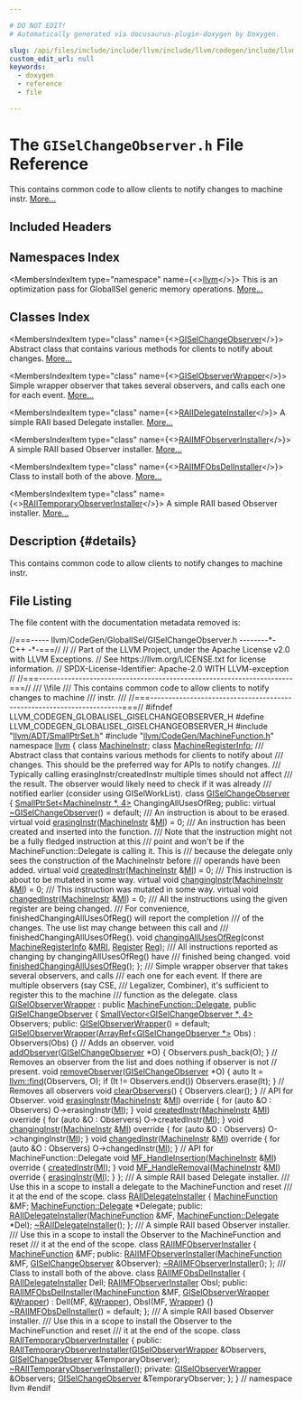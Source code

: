 ```yaml
---

# DO NOT EDIT!
# Automatically generated via docusaurus-plugin-doxygen by Doxygen.

slug: /api/files/include/include/llvm/include/llvm/codegen/include/llvm/codegen/globalisel/giselchangeobserver-h
custom_edit_url: null
keywords:
  - doxygen
  - reference
  - file

---
```





# The `GISelChangeObserver.h` File Reference

<DoxygenPage pluginConfig={pluginConfig}>

This contains common code to allow clients to notify changes to machine instr. <a href="#details">More...</a>

## Included Headers

<IncludesList>
<IncludesListItem
  filePath="llvm/ADT/SmallPtrSet.h"
  permalink="/docs/api/files/include/include/llvm/include/llvm/adt/smallptrset-h"
  isLocal="true" />
<IncludesListItem
  filePath="llvm/CodeGen/MachineFunction.h"
  permalink="/docs/api/files/include/include/llvm/include/llvm/codegen/machinefunction-h"
  isLocal="true" />
</IncludesList>

## Namespaces Index

<MembersIndex>

<MembersIndexItem
  type="namespace"
  name={<><a href="/docs/api/namespaces/llvm">llvm</a></>}>
This is an optimization pass for GlobalISel generic memory operations. <a href="/docs/api/namespaces/llvm/#details">More...</a>
</MembersIndexItem>

</MembersIndex>

## Classes Index

<MembersIndex>

<MembersIndexItem
  type="class"
  name={<><a href="/docs/api/classes/llvm/giselchangeobserver">GISelChangeObserver</a></>}>
Abstract class that contains various methods for clients to notify about changes. <a href="/docs/api/classes/llvm/giselchangeobserver/#details">More...</a>
</MembersIndexItem>

<MembersIndexItem
  type="class"
  name={<><a href="/docs/api/classes/llvm/giselobserverwrapper">GISelObserverWrapper</a></>}>
Simple wrapper observer that takes several observers, and calls each one for each event. <a href="/docs/api/classes/llvm/giselobserverwrapper/#details">More...</a>
</MembersIndexItem>

<MembersIndexItem
  type="class"
  name={<><a href="/docs/api/classes/llvm/raiidelegateinstaller">RAIIDelegateInstaller</a></>}>
A simple RAII based Delegate installer. <a href="/docs/api/classes/llvm/raiidelegateinstaller/#details">More...</a>
</MembersIndexItem>

<MembersIndexItem
  type="class"
  name={<><a href="/docs/api/classes/llvm/raiimfobserverinstaller">RAIIMFObserverInstaller</a></>}>
A simple RAII based Observer installer. <a href="/docs/api/classes/llvm/raiimfobserverinstaller/#details">More...</a>
</MembersIndexItem>

<MembersIndexItem
  type="class"
  name={<><a href="/docs/api/classes/llvm/raiimfobsdelinstaller">RAIIMFObsDelInstaller</a></>}>
Class to install both of the above. <a href="/docs/api/classes/llvm/raiimfobsdelinstaller/#details">More...</a>
</MembersIndexItem>

<MembersIndexItem
  type="class"
  name={<><a href="/docs/api/classes/llvm/raiitemporaryobserverinstaller">RAIITemporaryObserverInstaller</a></>}>
A simple RAII based Observer installer. <a href="/docs/api/classes/llvm/raiitemporaryobserverinstaller/#details">More...</a>
</MembersIndexItem>

</MembersIndex>

## Description {#details}

This contains common code to allow clients to notify changes to machine instr.

## File Listing

The file content with the documentation metadata removed is:

<ProgramListing>

<Link id="l00001" /><CodeLine lineNumber="1"><Highlight kind="comment">//===----- llvm/CodeGen/GlobalISel/GISelChangeObserver.h --------&#42;- C++ -&#42;-===//</Highlight><Highlight kind="normal"></Highlight></CodeLine>
<Link id="l00002" /><CodeLine lineNumber="2"><Highlight kind="normal"></Highlight><Highlight kind="comment">//</Highlight><Highlight kind="normal"></Highlight></CodeLine>
<Link id="l00003" /><CodeLine lineNumber="3"><Highlight kind="normal"></Highlight><Highlight kind="comment">// Part of the LLVM Project, under the Apache License v2.0 with LLVM Exceptions.</Highlight><Highlight kind="normal"></Highlight></CodeLine>
<Link id="l00004" /><CodeLine lineNumber="4"><Highlight kind="normal"></Highlight><Highlight kind="comment">// See https://llvm.org/LICENSE.txt for license information.</Highlight><Highlight kind="normal"></Highlight></CodeLine>
<Link id="l00005" /><CodeLine lineNumber="5"><Highlight kind="normal"></Highlight><Highlight kind="comment">// SPDX-License-Identifier: Apache-2.0 WITH LLVM-exception</Highlight><Highlight kind="normal"></Highlight></CodeLine>
<Link id="l00006" /><CodeLine lineNumber="6"><Highlight kind="normal"></Highlight><Highlight kind="comment">//</Highlight><Highlight kind="normal"></Highlight></CodeLine>
<Link id="l00007" /><CodeLine lineNumber="7"><Highlight kind="normal"></Highlight><Highlight kind="comment">//===----------------------------------------------------------------------===//</Highlight><Highlight kind="comment"></Highlight></CodeLine>
<Link id="l00008" /><CodeLine lineNumber="8"><Highlight kind="comment">/// \\file</Highlight></CodeLine>
<Link id="l00009" /><CodeLine lineNumber="9"><Highlight kind="comment">/// This contains common code to allow clients to notify changes to machine</Highlight></CodeLine>
<Link id="l00010" /><CodeLine lineNumber="10"><Highlight kind="comment">/// instr.</Highlight></CodeLine>
<Link id="l00011" /><CodeLine lineNumber="11"><Highlight kind="comment">///</Highlight><Highlight kind="normal"></Highlight></CodeLine>
<Link id="l00012" /><CodeLine lineNumber="12"><Highlight kind="normal"></Highlight><Highlight kind="comment">//===----------------------------------------------------------------------===//</Highlight><Highlight kind="normal"></Highlight></CodeLine>
<Link id="l00013" /><CodeLine lineNumber="13"><Highlight kind="normal"></Highlight></CodeLine>
<Link id="l00014" /><CodeLine lineNumber="14"><Highlight kind="normal"></Highlight><Highlight kind="preprocessor">#ifndef LLVM&#95;CODEGEN&#95;GLOBALISEL&#95;GISELCHANGEOBSERVER&#95;H</Highlight><Highlight kind="normal"></Highlight></CodeLine>
<Link id="l00015" /><CodeLine lineNumber="15"><Highlight kind="normal"></Highlight><Highlight kind="preprocessor">#define LLVM&#95;CODEGEN&#95;GLOBALISEL&#95;GISELCHANGEOBSERVER&#95;H</Highlight><Highlight kind="normal"></Highlight></CodeLine>
<Link id="l00016" /><CodeLine lineNumber="16"><Highlight kind="normal"></Highlight></CodeLine>
<Link id="l00017" /><CodeLine lineNumber="17"><Highlight kind="normal"></Highlight><Highlight kind="preprocessor">#include &quot;<a href="/docs/api/files/include/include/llvm/include/llvm/adt/smallptrset-h">llvm/ADT/SmallPtrSet.h</a>&quot;</Highlight><Highlight kind="normal"></Highlight></CodeLine>
<Link id="l00018" /><CodeLine lineNumber="18"><Highlight kind="normal"></Highlight><Highlight kind="preprocessor">#include &quot;<a href="/docs/api/files/include/include/llvm/include/llvm/codegen/machinefunction-h">llvm/CodeGen/MachineFunction.h</a>&quot;</Highlight><Highlight kind="normal"></Highlight></CodeLine>
<Link id="l00019" /><CodeLine lineNumber="19"><Highlight kind="normal"></Highlight></CodeLine>
<Link id="l00020" /><CodeLine lineNumber="20"><Highlight kind="normal"></Highlight><Highlight kind="keyword">namespace </Highlight><Highlight kind="normal"><a href="/docs/api/namespaces/llvm">llvm</a> &#123;</Highlight></CodeLine>
<Link id="l00021" /><CodeLine lineNumber="21"><Highlight kind="normal"></Highlight><Highlight kind="keyword">class </Highlight><Highlight kind="normal"><a href="/docs/api/classes/llvm/machineinstr">MachineInstr</a>;</Highlight></CodeLine>
<Link id="l00022" /><CodeLine lineNumber="22"><Highlight kind="normal"></Highlight><Highlight kind="keyword">class </Highlight><Highlight kind="normal"><a href="/docs/api/classes/llvm/machineregisterinfo">MachineRegisterInfo</a>;</Highlight></CodeLine>
<Link id="l00023" /><CodeLine lineNumber="23"><Highlight kind="normal"></Highlight><Highlight kind="comment"></Highlight></CodeLine>
<Link id="l00024" /><CodeLine lineNumber="24"><Highlight kind="comment">/// Abstract class that contains various methods for clients to notify about</Highlight></CodeLine>
<Link id="l00025" /><CodeLine lineNumber="25"><Highlight kind="comment">/// changes. This should be the preferred way for APIs to notify changes.</Highlight></CodeLine>
<Link id="l00026" /><CodeLine lineNumber="26"><Highlight kind="comment">/// Typically calling erasingInstr/createdInstr multiple times should not affect</Highlight></CodeLine>
<Link id="l00027" /><CodeLine lineNumber="27"><Highlight kind="comment">/// the result. The observer would likely need to check if it was already</Highlight></CodeLine>
<Link id="l00028" /><CodeLine lineNumber="28"><Highlight kind="comment">/// notified earlier (consider using GISelWorkList).</Highlight><Highlight kind="normal"></Highlight></CodeLine>
<Link id="l00029" /><CodeLine lineNumber="29" lineLink="/docs/api/classes/llvm/giselchangeobserver"><Highlight kind="normal"></Highlight><Highlight kind="keyword">class </Highlight><Highlight kind="normal"><a href="/docs/api/classes/llvm/giselchangeobserver">GISelChangeObserver</a> &#123;</Highlight></CodeLine>
<Link id="l00030" /><CodeLine lineNumber="30"><Highlight kind="normal">  <a href="/docs/api/classes/llvm/smallptrset">SmallPtrSet&lt;MachineInstr &#42;, 4&gt;</a> ChangingAllUsesOfReg;</Highlight></CodeLine>
<Link id="l00031" /><CodeLine lineNumber="31"><Highlight kind="normal"></Highlight></CodeLine>
<Link id="l00032" /><CodeLine lineNumber="32"><Highlight kind="normal"></Highlight><Highlight kind="keyword">public</Highlight><Highlight kind="normal">:</Highlight></CodeLine>
<Link id="l00033" /><CodeLine lineNumber="33" lineLink="/docs/api/classes/llvm/giselchangeobserver/#abba070d74d4a70cc63a5f402242dd2fc"><Highlight kind="normal">  </Highlight><Highlight kind="keyword">virtual</Highlight><Highlight kind="normal"> <a href="/docs/api/classes/llvm/giselchangeobserver/#abba070d74d4a70cc63a5f402242dd2fc">~GISelChangeObserver</a>() = </Highlight><Highlight kind="keywordflow">default</Highlight><Highlight kind="normal">;</Highlight></CodeLine>
<Link id="l00034" /><CodeLine lineNumber="34"><Highlight kind="normal"></Highlight><Highlight kind="comment"></Highlight></CodeLine>
<Link id="l00035" /><CodeLine lineNumber="35"><Highlight kind="comment">  /// An instruction is about to be erased.</Highlight><Highlight kind="normal"></Highlight></CodeLine>
<Link id="l00036" /><CodeLine lineNumber="36" lineLink="/docs/api/classes/llvm/giselchangeobserver/#adbcc821688d1687f0b5faf9ba83bd902"><Highlight kind="normal">  </Highlight><Highlight kind="keyword">virtual</Highlight><Highlight kind="normal"> </Highlight><Highlight kind="keywordtype">void</Highlight><Highlight kind="normal"> <a href="/docs/api/classes/llvm/giselchangeobserver/#adbcc821688d1687f0b5faf9ba83bd902">erasingInstr</a>(<a href="/docs/api/classes/llvm/machineinstr">MachineInstr</a> &amp;<a href="/docs/api/files/lib/lib/codegen/lib/codegen/globalisel/irtranslator-cpp/#abe44dfdea65b4f7e11e0a608ab708b76">MI</a>) = 0;</Highlight></CodeLine>
<Link id="l00037" /><CodeLine lineNumber="37"><Highlight kind="normal"></Highlight><Highlight kind="comment"></Highlight></CodeLine>
<Link id="l00038" /><CodeLine lineNumber="38"><Highlight kind="comment">  /// An instruction has been created and inserted into the function.</Highlight></CodeLine>
<Link id="l00039" /><CodeLine lineNumber="39"><Highlight kind="comment">  /// Note that the instruction might not be a fully fledged instruction at this</Highlight></CodeLine>
<Link id="l00040" /><CodeLine lineNumber="40"><Highlight kind="comment">  /// point and won&#39;t be if the MachineFunction::Delegate is calling it. This is</Highlight></CodeLine>
<Link id="l00041" /><CodeLine lineNumber="41"><Highlight kind="comment">  /// because the delegate only sees the construction of the MachineInstr before</Highlight></CodeLine>
<Link id="l00042" /><CodeLine lineNumber="42"><Highlight kind="comment">  /// operands have been added.</Highlight><Highlight kind="normal"></Highlight></CodeLine>
<Link id="l00043" /><CodeLine lineNumber="43" lineLink="/docs/api/classes/llvm/giselchangeobserver/#ac53bec73a7e61679a0aed216280a0fc7"><Highlight kind="normal">  </Highlight><Highlight kind="keyword">virtual</Highlight><Highlight kind="normal"> </Highlight><Highlight kind="keywordtype">void</Highlight><Highlight kind="normal"> <a href="/docs/api/classes/llvm/giselchangeobserver/#ac53bec73a7e61679a0aed216280a0fc7">createdInstr</a>(<a href="/docs/api/classes/llvm/machineinstr">MachineInstr</a> &amp;<a href="/docs/api/files/lib/lib/codegen/lib/codegen/globalisel/irtranslator-cpp/#abe44dfdea65b4f7e11e0a608ab708b76">MI</a>) = 0;</Highlight></CodeLine>
<Link id="l00044" /><CodeLine lineNumber="44"><Highlight kind="normal"></Highlight><Highlight kind="comment"></Highlight></CodeLine>
<Link id="l00045" /><CodeLine lineNumber="45"><Highlight kind="comment">  /// This instruction is about to be mutated in some way.</Highlight><Highlight kind="normal"></Highlight></CodeLine>
<Link id="l00046" /><CodeLine lineNumber="46" lineLink="/docs/api/classes/llvm/giselchangeobserver/#a1f637715070a99aa4140444e12697f9a"><Highlight kind="normal">  </Highlight><Highlight kind="keyword">virtual</Highlight><Highlight kind="normal"> </Highlight><Highlight kind="keywordtype">void</Highlight><Highlight kind="normal"> <a href="/docs/api/classes/llvm/giselchangeobserver/#a1f637715070a99aa4140444e12697f9a">changingInstr</a>(<a href="/docs/api/classes/llvm/machineinstr">MachineInstr</a> &amp;<a href="/docs/api/files/lib/lib/codegen/lib/codegen/globalisel/irtranslator-cpp/#abe44dfdea65b4f7e11e0a608ab708b76">MI</a>) = 0;</Highlight></CodeLine>
<Link id="l00047" /><CodeLine lineNumber="47"><Highlight kind="normal"></Highlight><Highlight kind="comment"></Highlight></CodeLine>
<Link id="l00048" /><CodeLine lineNumber="48"><Highlight kind="comment">  /// This instruction was mutated in some way.</Highlight><Highlight kind="normal"></Highlight></CodeLine>
<Link id="l00049" /><CodeLine lineNumber="49" lineLink="/docs/api/classes/llvm/giselchangeobserver/#a45a05a932f80f51023592ff5131d56a5"><Highlight kind="normal">  </Highlight><Highlight kind="keyword">virtual</Highlight><Highlight kind="normal"> </Highlight><Highlight kind="keywordtype">void</Highlight><Highlight kind="normal"> <a href="/docs/api/classes/llvm/giselchangeobserver/#a45a05a932f80f51023592ff5131d56a5">changedInstr</a>(<a href="/docs/api/classes/llvm/machineinstr">MachineInstr</a> &amp;<a href="/docs/api/files/lib/lib/codegen/lib/codegen/globalisel/irtranslator-cpp/#abe44dfdea65b4f7e11e0a608ab708b76">MI</a>) = 0;</Highlight></CodeLine>
<Link id="l00050" /><CodeLine lineNumber="50"><Highlight kind="normal"></Highlight><Highlight kind="comment"></Highlight></CodeLine>
<Link id="l00051" /><CodeLine lineNumber="51"><Highlight kind="comment">  /// All the instructions using the given register are being changed.</Highlight></CodeLine>
<Link id="l00052" /><CodeLine lineNumber="52"><Highlight kind="comment">  /// For convenience, finishedChangingAllUsesOfReg() will report the completion</Highlight></CodeLine>
<Link id="l00053" /><CodeLine lineNumber="53"><Highlight kind="comment">  /// of the changes. The use list may change between this call and</Highlight></CodeLine>
<Link id="l00054" /><CodeLine lineNumber="54"><Highlight kind="comment">  /// finishedChangingAllUsesOfReg().</Highlight><Highlight kind="normal"></Highlight></CodeLine>
<Link id="l00055" /><CodeLine lineNumber="55"><Highlight kind="normal">  </Highlight><Highlight kind="keywordtype">void</Highlight><Highlight kind="normal"> <a href="/docs/api/classes/llvm/giselchangeobserver/#ae260ef07f27a4b7f76496d9929bbb317">changingAllUsesOfReg</a>(</Highlight><Highlight kind="keyword">const</Highlight><Highlight kind="normal"> <a href="/docs/api/classes/llvm/machineregisterinfo">MachineRegisterInfo</a> &amp;<a href="/docs/api/files/lib/lib/target/lib/target/aarch64/aarch64advsimdscalarpass-cpp/#aacd2ab195054a3e6a74bfbb9d5d571c8">MRI</a>, <a href="/docs/api/classes/llvm/register">Register</a> <a href="/docs/api/files/lib/lib/codegen/machinesink-cpp/#a359e1ff26f6d466d927a61aae45b05c3">Reg</a>);</Highlight><Highlight kind="comment"></Highlight></CodeLine>
<Link id="l00056" /><CodeLine lineNumber="56"><Highlight kind="comment">  /// All instructions reported as changing by changingAllUsesOfReg() have</Highlight></CodeLine>
<Link id="l00057" /><CodeLine lineNumber="57"><Highlight kind="comment">  /// finished being changed.</Highlight><Highlight kind="normal"></Highlight></CodeLine>
<Link id="l00058" /><CodeLine lineNumber="58"><Highlight kind="normal">  </Highlight><Highlight kind="keywordtype">void</Highlight><Highlight kind="normal"> <a href="/docs/api/classes/llvm/giselchangeobserver/#a274ff6e49f7c082a254920495943be57">finishedChangingAllUsesOfReg</a>();</Highlight></CodeLine>
<Link id="l00059" /><CodeLine lineNumber="59"><Highlight kind="normal"></Highlight></CodeLine>
<Link id="l00060" /><CodeLine lineNumber="60"><Highlight kind="normal">&#125;;</Highlight></CodeLine>
<Link id="l00061" /><CodeLine lineNumber="61"><Highlight kind="normal"></Highlight><Highlight kind="comment"></Highlight></CodeLine>
<Link id="l00062" /><CodeLine lineNumber="62"><Highlight kind="comment">/// Simple wrapper observer that takes several observers, and calls</Highlight></CodeLine>
<Link id="l00063" /><CodeLine lineNumber="63"><Highlight kind="comment">/// each one for each event. If there are multiple observers (say CSE,</Highlight></CodeLine>
<Link id="l00064" /><CodeLine lineNumber="64"><Highlight kind="comment">/// Legalizer, Combiner), it&#39;s sufficient to register this to the machine</Highlight></CodeLine>
<Link id="l00065" /><CodeLine lineNumber="65"><Highlight kind="comment">/// function as the delegate.</Highlight><Highlight kind="normal"></Highlight></CodeLine>
<Link id="l00066" /><CodeLine lineNumber="66" lineLink="/docs/api/classes/llvm/giselobserverwrapper"><Highlight kind="normal"></Highlight><Highlight kind="keyword">class </Highlight><Highlight kind="normal"><a href="/docs/api/classes/llvm/giselobserverwrapper/#a950c12c2d6a6a2d0100140229844879f">GISelObserverWrapper</a> : </Highlight><Highlight kind="keyword">public</Highlight><Highlight kind="normal"> <a href="/docs/api/classes/llvm/machinefunction/delegate">MachineFunction::Delegate</a>,</Highlight></CodeLine>
<Link id="l00067" /><CodeLine lineNumber="67"><Highlight kind="normal">                             </Highlight><Highlight kind="keyword">public</Highlight><Highlight kind="normal"> <a href="/docs/api/classes/llvm/giselchangeobserver">GISelChangeObserver</a> &#123;</Highlight></CodeLine>
<Link id="l00068" /><CodeLine lineNumber="68"><Highlight kind="normal">  <a href="/docs/api/classes/llvm/smallvector">SmallVector&lt;GISelChangeObserver &#42;, 4&gt;</a> Observers;</Highlight></CodeLine>
<Link id="l00069" /><CodeLine lineNumber="69"><Highlight kind="normal"></Highlight></CodeLine>
<Link id="l00070" /><CodeLine lineNumber="70"><Highlight kind="normal"></Highlight><Highlight kind="keyword">public</Highlight><Highlight kind="normal">:</Highlight></CodeLine>
<Link id="l00071" /><CodeLine lineNumber="71" lineLink="/docs/api/classes/llvm/giselobserverwrapper/#a950c12c2d6a6a2d0100140229844879f"><Highlight kind="normal">  <a href="/docs/api/classes/llvm/giselobserverwrapper/#a950c12c2d6a6a2d0100140229844879f">GISelObserverWrapper</a>() = </Highlight><Highlight kind="keywordflow">default</Highlight><Highlight kind="normal">;</Highlight></CodeLine>
<Link id="l00072" /><CodeLine lineNumber="72" lineLink="/docs/api/classes/llvm/giselobserverwrapper/#aeb9850213fc3d3a875d36dbfa4d395a0"><Highlight kind="normal">  <a href="/docs/api/classes/llvm/giselobserverwrapper/#aeb9850213fc3d3a875d36dbfa4d395a0">GISelObserverWrapper</a>(<a href="/docs/api/classes/llvm/arrayref">ArrayRef&lt;GISelChangeObserver &#42;&gt;</a> Obs) : Observers(Obs) &#123;&#125;</Highlight></CodeLine>
<Link id="l00073" /><CodeLine lineNumber="73"><Highlight kind="normal">  </Highlight><Highlight kind="comment">// Adds an observer.</Highlight><Highlight kind="normal"></Highlight></CodeLine>
<Link id="l00074" /><CodeLine lineNumber="74" lineLink="/docs/api/classes/llvm/giselobserverwrapper/#ab6306f79afc7f543b606e6952f4329e6"><Highlight kind="normal">  </Highlight><Highlight kind="keywordtype">void</Highlight><Highlight kind="normal"> <a href="/docs/api/classes/llvm/giselobserverwrapper/#ab6306f79afc7f543b606e6952f4329e6">addObserver</a>(<a href="/docs/api/classes/llvm/giselchangeobserver">GISelChangeObserver</a> &#42;O) &#123; Observers.push&#95;back(O); &#125;</Highlight></CodeLine>
<Link id="l00075" /><CodeLine lineNumber="75"><Highlight kind="normal">  </Highlight><Highlight kind="comment">// Removes an observer from the list and does nothing if observer is not</Highlight><Highlight kind="normal"></Highlight></CodeLine>
<Link id="l00076" /><CodeLine lineNumber="76"><Highlight kind="normal">  </Highlight><Highlight kind="comment">// present.</Highlight><Highlight kind="normal"></Highlight></CodeLine>
<Link id="l00077" /><CodeLine lineNumber="77" lineLink="/docs/api/classes/llvm/giselobserverwrapper/#a34a34ebf79e47db55e0c6d182987ad13"><Highlight kind="normal">  </Highlight><Highlight kind="keywordtype">void</Highlight><Highlight kind="normal"> <a href="/docs/api/classes/llvm/giselobserverwrapper/#a34a34ebf79e47db55e0c6d182987ad13">removeObserver</a>(<a href="/docs/api/classes/llvm/giselchangeobserver">GISelChangeObserver</a> &#42;O) &#123;</Highlight></CodeLine>
<Link id="l00078" /><CodeLine lineNumber="78"><Highlight kind="normal">    </Highlight><Highlight kind="keyword">auto</Highlight><Highlight kind="normal"> It = <a href="/docs/api/namespaces/llvm/#a086e9fbdb06276db7753101a08a63adf">llvm::find</a>(Observers, O);</Highlight></CodeLine>
<Link id="l00079" /><CodeLine lineNumber="79"><Highlight kind="normal">    </Highlight><Highlight kind="keywordflow">if</Highlight><Highlight kind="normal"> (It != Observers.end())</Highlight></CodeLine>
<Link id="l00080" /><CodeLine lineNumber="80"><Highlight kind="normal">      Observers.erase(It);</Highlight></CodeLine>
<Link id="l00081" /><CodeLine lineNumber="81"><Highlight kind="normal">  &#125;</Highlight></CodeLine>
<Link id="l00082" /><CodeLine lineNumber="82"><Highlight kind="normal">  </Highlight><Highlight kind="comment">// Removes all observers</Highlight><Highlight kind="normal"></Highlight></CodeLine>
<Link id="l00083" /><CodeLine lineNumber="83" lineLink="/docs/api/classes/llvm/giselobserverwrapper/#abdce528b9c4e06354f0e9136196d6f6b"><Highlight kind="normal">  </Highlight><Highlight kind="keywordtype">void</Highlight><Highlight kind="normal"> <a href="/docs/api/classes/llvm/giselobserverwrapper/#abdce528b9c4e06354f0e9136196d6f6b">clearObservers</a>() &#123; Observers.clear(); &#125;</Highlight></CodeLine>
<Link id="l00084" /><CodeLine lineNumber="84"><Highlight kind="normal"></Highlight></CodeLine>
<Link id="l00085" /><CodeLine lineNumber="85"><Highlight kind="normal">  </Highlight><Highlight kind="comment">// API for Observer.</Highlight><Highlight kind="normal"></Highlight></CodeLine>
<Link id="l00086" /><CodeLine lineNumber="86" lineLink="/docs/api/classes/llvm/giselobserverwrapper/#aa52367426765450b59e49fec77db6ed7"><Highlight kind="normal">  </Highlight><Highlight kind="keywordtype">void</Highlight><Highlight kind="normal"> <a href="/docs/api/classes/llvm/giselobserverwrapper/#aa52367426765450b59e49fec77db6ed7">erasingInstr</a>(<a href="/docs/api/classes/llvm/machineinstr">MachineInstr</a> &amp;<a href="/docs/api/files/lib/lib/codegen/lib/codegen/globalisel/irtranslator-cpp/#abe44dfdea65b4f7e11e0a608ab708b76">MI</a>)</Highlight><Highlight kind="keyword"> override </Highlight><Highlight kind="normal">&#123;</Highlight></CodeLine>
<Link id="l00087" /><CodeLine lineNumber="87"><Highlight kind="normal">    </Highlight><Highlight kind="keywordflow">for</Highlight><Highlight kind="normal"> (</Highlight><Highlight kind="keyword">auto</Highlight><Highlight kind="normal"> &amp;O : Observers)</Highlight></CodeLine>
<Link id="l00088" /><CodeLine lineNumber="88"><Highlight kind="normal">      O-&gt;erasingInstr(<a href="/docs/api/files/lib/lib/codegen/lib/codegen/globalisel/irtranslator-cpp/#abe44dfdea65b4f7e11e0a608ab708b76">MI</a>);</Highlight></CodeLine>
<Link id="l00089" /><CodeLine lineNumber="89"><Highlight kind="normal">  &#125;</Highlight></CodeLine>
<Link id="l00090" /><CodeLine lineNumber="90" lineLink="/docs/api/classes/llvm/giselobserverwrapper/#a7ac07a0feedf31e8d269bee860c9b8ca"><Highlight kind="normal">  </Highlight><Highlight kind="keywordtype">void</Highlight><Highlight kind="normal"> <a href="/docs/api/classes/llvm/giselobserverwrapper/#a7ac07a0feedf31e8d269bee860c9b8ca">createdInstr</a>(<a href="/docs/api/classes/llvm/machineinstr">MachineInstr</a> &amp;<a href="/docs/api/files/lib/lib/codegen/lib/codegen/globalisel/irtranslator-cpp/#abe44dfdea65b4f7e11e0a608ab708b76">MI</a>)</Highlight><Highlight kind="keyword"> override </Highlight><Highlight kind="normal">&#123;</Highlight></CodeLine>
<Link id="l00091" /><CodeLine lineNumber="91"><Highlight kind="normal">    </Highlight><Highlight kind="keywordflow">for</Highlight><Highlight kind="normal"> (</Highlight><Highlight kind="keyword">auto</Highlight><Highlight kind="normal"> &amp;O : Observers)</Highlight></CodeLine>
<Link id="l00092" /><CodeLine lineNumber="92"><Highlight kind="normal">      O-&gt;createdInstr(<a href="/docs/api/files/lib/lib/codegen/lib/codegen/globalisel/irtranslator-cpp/#abe44dfdea65b4f7e11e0a608ab708b76">MI</a>);</Highlight></CodeLine>
<Link id="l00093" /><CodeLine lineNumber="93"><Highlight kind="normal">  &#125;</Highlight></CodeLine>
<Link id="l00094" /><CodeLine lineNumber="94" lineLink="/docs/api/classes/llvm/giselobserverwrapper/#a6794cc3c5eb81ee2b2330f78ccb6f335"><Highlight kind="normal">  </Highlight><Highlight kind="keywordtype">void</Highlight><Highlight kind="normal"> <a href="/docs/api/classes/llvm/giselobserverwrapper/#a6794cc3c5eb81ee2b2330f78ccb6f335">changingInstr</a>(<a href="/docs/api/classes/llvm/machineinstr">MachineInstr</a> &amp;<a href="/docs/api/files/lib/lib/codegen/lib/codegen/globalisel/irtranslator-cpp/#abe44dfdea65b4f7e11e0a608ab708b76">MI</a>)</Highlight><Highlight kind="keyword"> override </Highlight><Highlight kind="normal">&#123;</Highlight></CodeLine>
<Link id="l00095" /><CodeLine lineNumber="95"><Highlight kind="normal">    </Highlight><Highlight kind="keywordflow">for</Highlight><Highlight kind="normal"> (</Highlight><Highlight kind="keyword">auto</Highlight><Highlight kind="normal"> &amp;O : Observers)</Highlight></CodeLine>
<Link id="l00096" /><CodeLine lineNumber="96"><Highlight kind="normal">      O-&gt;changingInstr(<a href="/docs/api/files/lib/lib/codegen/lib/codegen/globalisel/irtranslator-cpp/#abe44dfdea65b4f7e11e0a608ab708b76">MI</a>);</Highlight></CodeLine>
<Link id="l00097" /><CodeLine lineNumber="97"><Highlight kind="normal">  &#125;</Highlight></CodeLine>
<Link id="l00098" /><CodeLine lineNumber="98" lineLink="/docs/api/classes/llvm/giselobserverwrapper/#a45e6c5136bf69d404a0e16018368641f"><Highlight kind="normal">  </Highlight><Highlight kind="keywordtype">void</Highlight><Highlight kind="normal"> <a href="/docs/api/classes/llvm/giselobserverwrapper/#a45e6c5136bf69d404a0e16018368641f">changedInstr</a>(<a href="/docs/api/classes/llvm/machineinstr">MachineInstr</a> &amp;<a href="/docs/api/files/lib/lib/codegen/lib/codegen/globalisel/irtranslator-cpp/#abe44dfdea65b4f7e11e0a608ab708b76">MI</a>)</Highlight><Highlight kind="keyword"> override </Highlight><Highlight kind="normal">&#123;</Highlight></CodeLine>
<Link id="l00099" /><CodeLine lineNumber="99"><Highlight kind="normal">    </Highlight><Highlight kind="keywordflow">for</Highlight><Highlight kind="normal"> (</Highlight><Highlight kind="keyword">auto</Highlight><Highlight kind="normal"> &amp;O : Observers)</Highlight></CodeLine>
<Link id="l00100" /><CodeLine lineNumber="100"><Highlight kind="normal">      O-&gt;changedInstr(<a href="/docs/api/files/lib/lib/codegen/lib/codegen/globalisel/irtranslator-cpp/#abe44dfdea65b4f7e11e0a608ab708b76">MI</a>);</Highlight></CodeLine>
<Link id="l00101" /><CodeLine lineNumber="101"><Highlight kind="normal">  &#125;</Highlight></CodeLine>
<Link id="l00102" /><CodeLine lineNumber="102"><Highlight kind="normal">  </Highlight><Highlight kind="comment">// API for MachineFunction::Delegate</Highlight><Highlight kind="normal"></Highlight></CodeLine>
<Link id="l00103" /><CodeLine lineNumber="103" lineLink="/docs/api/classes/llvm/giselobserverwrapper/#a0794395ac1088492ad5711a93777e708"><Highlight kind="normal">  </Highlight><Highlight kind="keywordtype">void</Highlight><Highlight kind="normal"> <a href="/docs/api/classes/llvm/giselobserverwrapper/#a0794395ac1088492ad5711a93777e708">MF&#95;HandleInsertion</a>(<a href="/docs/api/classes/llvm/machineinstr">MachineInstr</a> &amp;<a href="/docs/api/files/lib/lib/codegen/lib/codegen/globalisel/irtranslator-cpp/#abe44dfdea65b4f7e11e0a608ab708b76">MI</a>)</Highlight><Highlight kind="keyword"> override </Highlight><Highlight kind="normal">&#123; <a href="/docs/api/classes/llvm/giselobserverwrapper/#a7ac07a0feedf31e8d269bee860c9b8ca">createdInstr</a>(<a href="/docs/api/files/lib/lib/codegen/lib/codegen/globalisel/irtranslator-cpp/#abe44dfdea65b4f7e11e0a608ab708b76">MI</a>); &#125;</Highlight></CodeLine>
<Link id="l00104" /><CodeLine lineNumber="104" lineLink="/docs/api/classes/llvm/giselobserverwrapper/#a576fddbb502729c4510d82e900a8cc58"><Highlight kind="normal">  </Highlight><Highlight kind="keywordtype">void</Highlight><Highlight kind="normal"> <a href="/docs/api/classes/llvm/giselobserverwrapper/#a576fddbb502729c4510d82e900a8cc58">MF&#95;HandleRemoval</a>(<a href="/docs/api/classes/llvm/machineinstr">MachineInstr</a> &amp;<a href="/docs/api/files/lib/lib/codegen/lib/codegen/globalisel/irtranslator-cpp/#abe44dfdea65b4f7e11e0a608ab708b76">MI</a>)</Highlight><Highlight kind="keyword"> override </Highlight><Highlight kind="normal">&#123; <a href="/docs/api/classes/llvm/giselobserverwrapper/#aa52367426765450b59e49fec77db6ed7">erasingInstr</a>(<a href="/docs/api/files/lib/lib/codegen/lib/codegen/globalisel/irtranslator-cpp/#abe44dfdea65b4f7e11e0a608ab708b76">MI</a>); &#125;</Highlight></CodeLine>
<Link id="l00105" /><CodeLine lineNumber="105"><Highlight kind="normal">&#125;;</Highlight></CodeLine>
<Link id="l00106" /><CodeLine lineNumber="106"><Highlight kind="normal"></Highlight><Highlight kind="comment"></Highlight></CodeLine>
<Link id="l00107" /><CodeLine lineNumber="107"><Highlight kind="comment">/// A simple RAII based Delegate installer.</Highlight></CodeLine>
<Link id="l00108" /><CodeLine lineNumber="108"><Highlight kind="comment">/// Use this in a scope to install a delegate to the MachineFunction and reset</Highlight></CodeLine>
<Link id="l00109" /><CodeLine lineNumber="109"><Highlight kind="comment">/// it at the end of the scope.</Highlight><Highlight kind="normal"></Highlight></CodeLine>
<Link id="l00110" /><CodeLine lineNumber="110" lineLink="/docs/api/classes/llvm/raiidelegateinstaller"><Highlight kind="normal"></Highlight><Highlight kind="keyword">class </Highlight><Highlight kind="normal"><a href="/docs/api/classes/llvm/raiidelegateinstaller/#ab548661fe36e3611f49fd9e3651d259c">RAIIDelegateInstaller</a> &#123;</Highlight></CodeLine>
<Link id="l00111" /><CodeLine lineNumber="111"><Highlight kind="normal">  <a href="/docs/api/classes/llvm/machinefunction">MachineFunction</a> &amp;MF;</Highlight></CodeLine>
<Link id="l00112" /><CodeLine lineNumber="112"><Highlight kind="normal">  <a href="/docs/api/classes/llvm/machinefunction/delegate">MachineFunction::Delegate</a> &#42;Delegate;</Highlight></CodeLine>
<Link id="l00113" /><CodeLine lineNumber="113"><Highlight kind="normal"></Highlight></CodeLine>
<Link id="l00114" /><CodeLine lineNumber="114"><Highlight kind="normal"></Highlight><Highlight kind="keyword">public</Highlight><Highlight kind="normal">:</Highlight></CodeLine>
<Link id="l00115" /><CodeLine lineNumber="115"><Highlight kind="normal">  <a href="/docs/api/classes/llvm/raiidelegateinstaller/#ab548661fe36e3611f49fd9e3651d259c">RAIIDelegateInstaller</a>(<a href="/docs/api/classes/llvm/machinefunction">MachineFunction</a> &amp;MF, <a href="/docs/api/classes/llvm/machinefunction/delegate">MachineFunction::Delegate</a> &#42;Del);</Highlight></CodeLine>
<Link id="l00116" /><CodeLine lineNumber="116"><Highlight kind="normal">  <a href="/docs/api/classes/llvm/raiidelegateinstaller/#a7e1b3576bf63300eedf5d39664888cad">~RAIIDelegateInstaller</a>();</Highlight></CodeLine>
<Link id="l00117" /><CodeLine lineNumber="117"><Highlight kind="normal">&#125;;</Highlight></CodeLine>
<Link id="l00118" /><CodeLine lineNumber="118"><Highlight kind="normal"></Highlight><Highlight kind="comment"></Highlight></CodeLine>
<Link id="l00119" /><CodeLine lineNumber="119"><Highlight kind="comment">/// A simple RAII based Observer installer.</Highlight></CodeLine>
<Link id="l00120" /><CodeLine lineNumber="120"><Highlight kind="comment">/// Use this in a scope to install the Observer to the MachineFunction and reset</Highlight></CodeLine>
<Link id="l00121" /><CodeLine lineNumber="121"><Highlight kind="comment">/// it at the end of the scope.</Highlight><Highlight kind="normal"></Highlight></CodeLine>
<Link id="l00122" /><CodeLine lineNumber="122" lineLink="/docs/api/classes/llvm/raiimfobserverinstaller"><Highlight kind="normal"></Highlight><Highlight kind="keyword">class </Highlight><Highlight kind="normal"><a href="/docs/api/classes/llvm/raiimfobserverinstaller/#ad4d317d14d2fcf6cf4fb86c1a3615c09">RAIIMFObserverInstaller</a> &#123;</Highlight></CodeLine>
<Link id="l00123" /><CodeLine lineNumber="123"><Highlight kind="normal">  <a href="/docs/api/classes/llvm/machinefunction">MachineFunction</a> &amp;MF;</Highlight></CodeLine>
<Link id="l00124" /><CodeLine lineNumber="124"><Highlight kind="normal"></Highlight></CodeLine>
<Link id="l00125" /><CodeLine lineNumber="125"><Highlight kind="normal"></Highlight><Highlight kind="keyword">public</Highlight><Highlight kind="normal">:</Highlight></CodeLine>
<Link id="l00126" /><CodeLine lineNumber="126"><Highlight kind="normal">  <a href="/docs/api/classes/llvm/raiimfobserverinstaller/#ad4d317d14d2fcf6cf4fb86c1a3615c09">RAIIMFObserverInstaller</a>(<a href="/docs/api/classes/llvm/machinefunction">MachineFunction</a> &amp;MF, <a href="/docs/api/classes/llvm/giselchangeobserver">GISelChangeObserver</a> &amp;Observer);</Highlight></CodeLine>
<Link id="l00127" /><CodeLine lineNumber="127"><Highlight kind="normal">  <a href="/docs/api/classes/llvm/raiimfobserverinstaller/#aa10a498c7ae549e6c7090d17ef135ce5">~RAIIMFObserverInstaller</a>();</Highlight></CodeLine>
<Link id="l00128" /><CodeLine lineNumber="128"><Highlight kind="normal">&#125;;</Highlight></CodeLine>
<Link id="l00129" /><CodeLine lineNumber="129"><Highlight kind="normal"></Highlight><Highlight kind="comment"></Highlight></CodeLine>
<Link id="l00130" /><CodeLine lineNumber="130"><Highlight kind="comment">/// Class to install both of the above.</Highlight><Highlight kind="normal"></Highlight></CodeLine>
<Link id="l00131" /><CodeLine lineNumber="131" lineLink="/docs/api/classes/llvm/raiimfobsdelinstaller"><Highlight kind="normal"></Highlight><Highlight kind="keyword">class </Highlight><Highlight kind="normal"><a href="/docs/api/classes/llvm/raiimfobsdelinstaller/#a00c6f51c9467d75562e53ebddec49d7b">RAIIMFObsDelInstaller</a> &#123;</Highlight></CodeLine>
<Link id="l00132" /><CodeLine lineNumber="132"><Highlight kind="normal">  <a href="/docs/api/classes/llvm/raiidelegateinstaller">RAIIDelegateInstaller</a> DelI;</Highlight></CodeLine>
<Link id="l00133" /><CodeLine lineNumber="133"><Highlight kind="normal">  <a href="/docs/api/classes/llvm/raiimfobserverinstaller">RAIIMFObserverInstaller</a> ObsI;</Highlight></CodeLine>
<Link id="l00134" /><CodeLine lineNumber="134"><Highlight kind="normal"></Highlight></CodeLine>
<Link id="l00135" /><CodeLine lineNumber="135"><Highlight kind="normal"></Highlight><Highlight kind="keyword">public</Highlight><Highlight kind="normal">:</Highlight></CodeLine>
<Link id="l00136" /><CodeLine lineNumber="136" lineLink="/docs/api/classes/llvm/raiimfobsdelinstaller/#a00c6f51c9467d75562e53ebddec49d7b"><Highlight kind="normal">  <a href="/docs/api/classes/llvm/raiimfobsdelinstaller/#a00c6f51c9467d75562e53ebddec49d7b">RAIIMFObsDelInstaller</a>(<a href="/docs/api/classes/llvm/machinefunction">MachineFunction</a> &amp;MF, <a href="/docs/api/classes/llvm/giselobserverwrapper">GISelObserverWrapper</a> &amp;<a href="/docs/api/files/lib/lib/target/lib/target/amdgpu/amdgpualiasanalysis-cpp/#a63f565f28385a6f2c7a4756ff6f3fa16">Wrapper</a>)</Highlight></CodeLine>
<Link id="l00137" /><CodeLine lineNumber="137"><Highlight kind="normal">      : DelI(MF, &amp;<a href="/docs/api/files/lib/lib/target/lib/target/amdgpu/amdgpualiasanalysis-cpp/#a63f565f28385a6f2c7a4756ff6f3fa16">Wrapper</a>), ObsI(MF, <a href="/docs/api/files/lib/lib/target/lib/target/amdgpu/amdgpualiasanalysis-cpp/#a63f565f28385a6f2c7a4756ff6f3fa16">Wrapper</a>) &#123;&#125;</Highlight></CodeLine>
<Link id="l00138" /><CodeLine lineNumber="138" lineLink="/docs/api/classes/llvm/raiimfobsdelinstaller/#ac6f54edc980c760745e6f0a91e4ed114"><Highlight kind="normal">  <a href="/docs/api/classes/llvm/raiimfobsdelinstaller/#ac6f54edc980c760745e6f0a91e4ed114">~RAIIMFObsDelInstaller</a>() = </Highlight><Highlight kind="keywordflow">default</Highlight><Highlight kind="normal">;</Highlight></CodeLine>
<Link id="l00139" /><CodeLine lineNumber="139"><Highlight kind="normal">&#125;;</Highlight></CodeLine>
<Link id="l00140" /><CodeLine lineNumber="140"><Highlight kind="normal"></Highlight><Highlight kind="comment"></Highlight></CodeLine>
<Link id="l00141" /><CodeLine lineNumber="141"><Highlight kind="comment">/// A simple RAII based Observer installer.</Highlight></CodeLine>
<Link id="l00142" /><CodeLine lineNumber="142"><Highlight kind="comment">/// Use this in a scope to install the Observer to the MachineFunction and reset</Highlight></CodeLine>
<Link id="l00143" /><CodeLine lineNumber="143"><Highlight kind="comment">/// it at the end of the scope.</Highlight><Highlight kind="normal"></Highlight></CodeLine>
<Link id="l00144" /><CodeLine lineNumber="144" lineLink="/docs/api/classes/llvm/raiitemporaryobserverinstaller"><Highlight kind="normal"></Highlight><Highlight kind="keyword">class </Highlight><Highlight kind="normal"><a href="/docs/api/classes/llvm/raiitemporaryobserverinstaller/#aed70766e41d5d22fd03d2b7fd1b6fd39">RAIITemporaryObserverInstaller</a> &#123;</Highlight></CodeLine>
<Link id="l00145" /><CodeLine lineNumber="145"><Highlight kind="normal"></Highlight><Highlight kind="keyword">public</Highlight><Highlight kind="normal">:</Highlight></CodeLine>
<Link id="l00146" /><CodeLine lineNumber="146"><Highlight kind="normal">  <a href="/docs/api/classes/llvm/raiitemporaryobserverinstaller/#aed70766e41d5d22fd03d2b7fd1b6fd39">RAIITemporaryObserverInstaller</a>(<a href="/docs/api/classes/llvm/giselobserverwrapper">GISelObserverWrapper</a> &amp;Observers,</Highlight></CodeLine>
<Link id="l00147" /><CodeLine lineNumber="147"><Highlight kind="normal">                                 <a href="/docs/api/classes/llvm/giselchangeobserver">GISelChangeObserver</a> &amp;TemporaryObserver);</Highlight></CodeLine>
<Link id="l00148" /><CodeLine lineNumber="148"><Highlight kind="normal">  <a href="/docs/api/classes/llvm/raiitemporaryobserverinstaller/#a51bff6e59f6e99c18eb25d4e51c0c686">~RAIITemporaryObserverInstaller</a>();</Highlight></CodeLine>
<Link id="l00149" /><CodeLine lineNumber="149"><Highlight kind="normal"></Highlight></CodeLine>
<Link id="l00150" /><CodeLine lineNumber="150"><Highlight kind="normal"></Highlight><Highlight kind="keyword">private</Highlight><Highlight kind="normal">:</Highlight></CodeLine>
<Link id="l00151" /><CodeLine lineNumber="151"><Highlight kind="normal">  <a href="/docs/api/classes/llvm/giselobserverwrapper">GISelObserverWrapper</a> &amp;Observers;</Highlight></CodeLine>
<Link id="l00152" /><CodeLine lineNumber="152"><Highlight kind="normal">  <a href="/docs/api/classes/llvm/giselchangeobserver">GISelChangeObserver</a> &amp;TemporaryObserver;</Highlight></CodeLine>
<Link id="l00153" /><CodeLine lineNumber="153"><Highlight kind="normal">&#125;;</Highlight></CodeLine>
<Link id="l00154" /><CodeLine lineNumber="154"><Highlight kind="normal"></Highlight></CodeLine>
<Link id="l00155" /><CodeLine lineNumber="155"><Highlight kind="normal">&#125; </Highlight><Highlight kind="comment">// namespace llvm</Highlight><Highlight kind="normal"></Highlight></CodeLine>
<Link id="l00156" /><CodeLine lineNumber="156"><Highlight kind="normal"></Highlight><Highlight kind="preprocessor">#endif</Highlight></CodeLine>

</ProgramListing>


</DoxygenPage>
